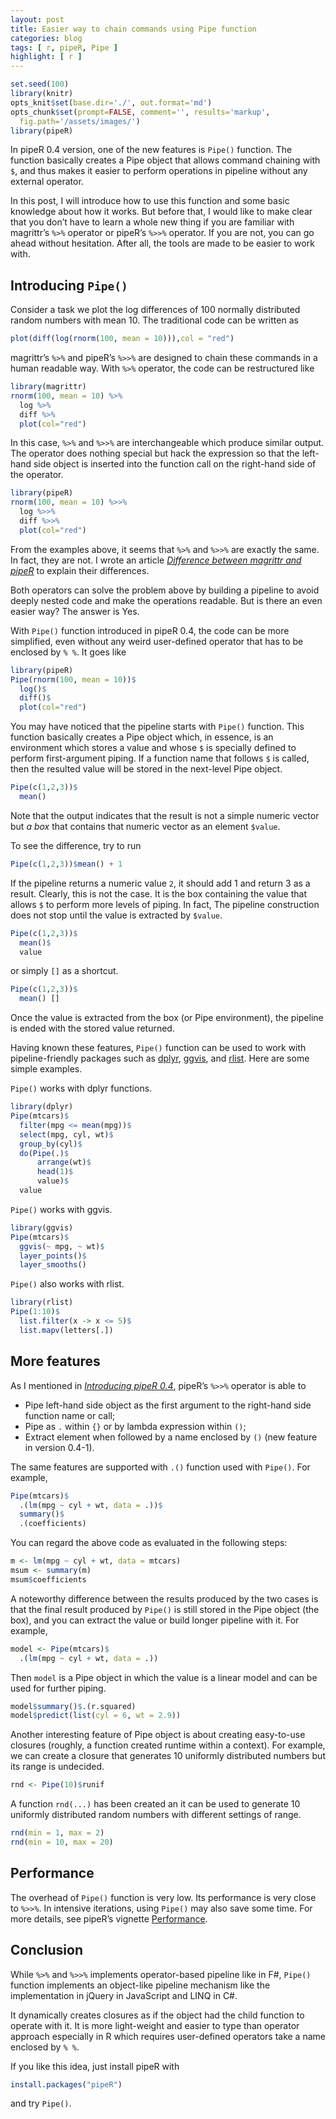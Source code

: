 ```yaml
---
layout: post
title: Easier way to chain commands using Pipe function
categories: blog
tags: [ r, pipeR, Pipe ]
highlight: [ r ]
---
```


```r
set.seed(100)
library(knitr)
opts_knit$set(base.dir='./', out.format='md')
opts_chunk$set(prompt=FALSE, comment='', results='markup',
  fig.path='/assets/images/')
library(pipeR)
```

In pipeR 0.4 version, one of the new features is `Pipe()` function. The function basically creates a Pipe object that allows command chaining with `$`, and thus makes it easier to perform operations in pipeline without any external operator.

In this post, I will introduce how to use this function and some basic knowledge about how it works. But before that, I would like to make clear that you don't have to learn a whole new thing if you are familiar with magrittr's `%>%` operator or pipeR's `%>>%` operator. If you are not, you can go ahead without hesitation. After all, the tools are made to be easier to work with.

## Introducing `Pipe()`

Consider a task we plot the log differences of 100 normally distributed random numbers with mean 10. The traditional code can be written as 

```r
plot(diff(log(rnorm(100, mean = 10))),col = "red")
```

magrittr's `%>%` and pipeR's `%>>%` are designed to chain these commands in a human readable way. With `%>%` operator, the code can be restructured like

```r
library(magrittr)
rnorm(100, mean = 10) %>%
  log %>%
  diff %>%
  plot(col="red")
```

In this case, `%>%` and `%>>%` are interchangeable which produce similar output. The operator does nothing special but hack the expression so that the left-hand side object is inserted into the function call on the right-hand side of the operator.

```r
library(pipeR)
rnorm(100, mean = 10) %>>%
  log %>>%
  diff %>>%
  plot(col="red")
```

From the examples above, it seems that `%>%` and `%>>%` are exactly the same. In fact, they are not. I wrote an article *[Difference between magrittr and pipeR](http://renkun.me/blog/2014/08/08/difference-between-magrittr-and-pipeR.html)* to explain their differences.

Both operators can solve the problem above by building a pipeline to avoid deeply nested code and make the operations readable. But is there an even easier way? The answer is Yes.

With `Pipe()` function introduced in pipeR 0.4, the code can be more simplified, even without any weird user-defined operator that has to be enclosed by `% %`. It goes like

```r
library(pipeR)
Pipe(rnorm(100, mean = 10))$
  log()$
  diff()$
  plot(col="red")
```

You may have noticed that the pipeline starts with `Pipe()` function. This function basically creates a Pipe object which, in essence, is an environment which stores a value and whose `$` is specially defined to perform first-argument piping. If a function name that  follows `$` is called, then the resulted value will be stored in the next-level Pipe object. 

```r
Pipe(c(1,2,3))$
  mean()
```

Note that the output indicates that the result is not a simple numeric vector but *a box* that contains that numeric vector as an element `$value`. 

To see the difference, try to run

```r
Pipe(c(1,2,3))$mean() + 1
```

If the pipeline returns a numeric value `2`, it should add 1 and return 3 as a result. Clearly, this is not the case. It is the box containing the value that allows `$` to perform more levels of piping. In fact, The pipeline construction does not stop until the value is extracted by `$value`.

```r
Pipe(c(1,2,3))$
  mean()$
  value
```

or simply `[]` as a shortcut.

```r
Pipe(c(1,2,3))$
  mean() []
```

Once the value is extracted from the box (or Pipe environment), the pipeline is ended with the stored value returned. 

Having known these features, `Pipe()` function can be used to work with pipeline-friendly packages such as [dplyr](https://github.com/hadley/dplyr), [ggvis](http://ggvis.rstudio.com/), and [rlist](http://renkun.me/rlist/). Here are some simple examples. 

`Pipe()` works with dplyr functions.

```r
library(dplyr)
Pipe(mtcars)$
  filter(mpg <= mean(mpg))$
  select(mpg, cyl, wt)$
  group_by(cyl)$
  do(Pipe(.)$
      arrange(wt)$
      head(1)$
      value)$
  value
```

`Pipe()` works with ggvis.

```r
library(ggvis)
Pipe(mtcars)$
  ggvis(~ mpg, ~ wt)$
  layer_points()$
  layer_smooths()
```

`Pipe()` also works with rlist.

```r
library(rlist)
Pipe(1:10)$
  list.filter(x -> x <= 5)$
  list.mapv(letters[.])
```

## More features

As I mentioned in *[Introducing pipeR 0.4](http://renkun.me/blog/2014/08/04/introducing-pipeR-0.4.html)*, pipeR's `%>>%` operator is able to 

* Pipe left-hand side object as the first argument to the right-hand side function name or call;
* Pipe as `.` within `{}` or by lambda expression within `()`;
* Extract element when followed by a name enclosed by `()` (new feature in version 0.4-1). 

The same features are supported with `.()` function used with `Pipe()`. For example,

```r
Pipe(mtcars)$
  .(lm(mpg ~ cyl + wt, data = .))$
  summary()$
  .(coefficients)
```

You can regard the above code as evaluated in the following steps:

```r
m <- lm(mpg ~ cyl + wt, data = mtcars)
msum <- summary(m)
msum$coefficients
```

A noteworthy difference between the results produced by the two cases is that the final result produced by `Pipe()` is still stored in the Pipe object (the box), and you can extract the value or build longer pipeline with it. For example,

```r
model <- Pipe(mtcars)$
  .(lm(mpg ~ cyl + wt, data = .))
```

Then `model` is a Pipe object in which the value is a linear model and can be used for further piping.

```r
model$summary()$.(r.squared)
model$predict(list(cyl = 6, wt = 2.9))
```

Another interesting feature of Pipe object is about creating easy-to-use closures (roughly, a function created runtime within a context). For example, we can create a closure that generates 10 uniformly distributed numbers but its range is undecided.

```r
rnd <- Pipe(10)$runif
```

A function `rnd(...)` has been created an it can be used to generate 10 uniformly distributed random numbers with different settings of range.

```r
rnd(min = 1, max = 2)
rnd(min = 10, max = 20)
```

## Performance

The overhead of `Pipe()` function is very low. Its performance is very close to `%>>%`. In intensive iterations, using `Pipe()` may also save some time. For more details, see pipeR's vignette [Performance](http://cran.r-project.org/web/packages/pipeR/vignettes/Performance.html).

## Conclusion

While `%>%` and `%>>%` implements operator-based pipeline like in F#, `Pipe()` function implements an object-like pipeline mechanism like the implementation in jQuery in JavaScript and LINQ in C#.

It dynamically creates closures as if the object had the child function to operate with it. It is more light-weight and easier to type than operator approach especially in R which requires user-defined operators take a name enclosed by `% %`.

If you like this idea, just install pipeR with

```r
install.packages("pipeR")
```

and try `Pipe()`.
